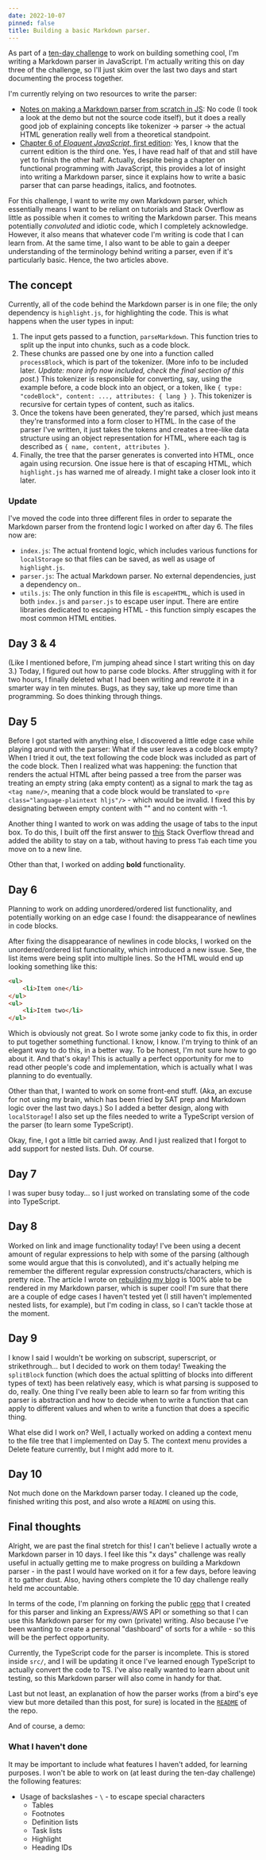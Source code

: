 ```yaml
---
date: 2022-10-07
pinned: false
title: Building a basic Markdown parser.
---
```


As part of a [ten-day challenge](https://events.hackclub.com/10-days-in-public/) to work on building something cool, I'm writing a Markdown parser in JavaScript. I'm actually writing this on day three of the challenge, so I'll just skim over the last two days and start documenting the process together.

I'm currently relying on two resources to write the parser:

* [Notes on making a Markdown parser from scratch in JS](https://sarvasvkulpati.com/blog/markdown-parser): No code (I took a look at the demo but not the source code itself), but it does a really good job of explaining concepts like tokenizer &rarr; parser &rarr; the actual HTML generation really well from a theoretical standpoint.
* [Chapter 6 of *Eloquent JavaScript*, first edition](https://eloquentjavascript.net/1st_edition/chapter6.html): Yes, I know that the current edition is the third one. Yes, I have read half of that and still have yet to finish the other half. Actually, despite being a chapter on functional programming with JavaScript, this provides a lot of insight into writing a Markdown parser, since it explains how to write a basic parser that can parse headings, italics, and footnotes.

For this challenge, I want to write my own Markdown parser, which essentially means I want to be reliant on tutorials and Stack Overflow as little as possible when it comes to writing the Markdown parser. This means potentially *convoluted* and idiotic code, which I completely acknowledge. However, it also means that whatever code I'm writing is code that I can learn from. At the same time, I also want to be able to gain a deeper understanding of the terminology behind writing a parser, even if it's particularly basic. Hence, the two articles above.

## The concept

Currently, all of the code behind the Markdown parser is in one file; the only dependency is `highlight.js`, for highlighting the code. This is what happens when the user types in input:

1. The input gets passed to a function, `parseMarkdown`. This function tries to split up the input into chunks, such as a code block.
2. These chunks are passed one by one into a function called `processBlock`, which is part of the tokenizer. (More info to be included later. *Update: more info now included, check the final section of this post.*) This tokenizer is responsible for converting, say, using the example before, a code block into an object, or a token, like `{ type: "codeBlock", content: ..., attributes: { lang } }`. This tokenizer is recursive for certain types of content, such as italics.
3. Once the tokens have been generated, they're parsed, which just means they're transformed into a form closer to HTML. In the case of the parser I've written, it just takes the tokens and creates a tree-like data structure using an object representation for HTML, where each tag is described as `{ name, content, attributes }`.
4. Finally, the tree that the parser generates is converted into HTML, once again using recursion. One issue here is that of escaping HTML, which `highlight.js` has warned me of already. I might take a closer look into it later.

### Update

I've moved the code into three different files in order to separate the Markdown parser from the frontend logic I worked on after day 6. The files now are:

* `index.js`: The actual frontend logic, which includes various functions for `localStorage` so that files can be saved, as well as usage of `highlight.js`.
* `parser.js`: The actual Markdown parser. No external dependencies, just a dependency on..
* `utils.js`: The only function in this file is `escapeHTML`, which is used in both `index.js` and `parser.js` to escape user input. There are entire libraries dedicated to escaping HTML - this function simply escapes the most common HTML entities.

## Day 3 & 4
(Like I mentioned before, I'm jumping ahead since I start writing this on day 3.) Today, I figured out how to parse code blocks. After struggling with it for two hours, I finally deleted what I had been writing and rewrote it in a smarter way in ten minutes. Bugs, as they say, take up more time than programming. So does thinking through things.

## Day 5

Before I got started with anything else, I discovered a little edge case while playing around with the parser: What if the user leaves a code block empty? When I tried it out, the text following the code block was included as part of the code block. Then I realized what was happening: the function that renders the actual HTML after being passed a tree from the parser was treating an empty string (aka empty content) as a signal to mark the tag as `<tag name/>`, meaning that a code block would be translated to `<pre class="language-plaintext hljs"/>` - which would be invalid. I fixed this by designating between empty content with "" and no content with -1.

Another thing I wanted to work on was adding the usage of tabs to the input box. To do this, I built off the first answer to [this](https://stackoverflow.com/questions/6637341/use-tab-to-indent-in-textarea) Stack Overflow thread and added the ability to stay on a tab, without having to press `Tab` each time you move on to a new line.

Other than that, I worked on adding **bold** functionality.

## Day 6

Planning to work on adding unordered/ordered list functionality, and potentially working on an edge case I found: the disappearance of newlines in code blocks.

After fixing the disappearance of newlines in code blocks, I worked on the unordered/ordered list functionality, which introduced a new issue. See, the list items were being split into multiple lines. So the HTML would end up looking something like this:

```html
<ul>
    <li>Item one</li>
</ul>
<ul>
    <li>Item two</li>
</ul>
```

Which is obviously not great. So I wrote some janky code to fix this, in order to put together something functional. I know, I know. I'm trying to think of an elegant way to do this, in a better way. To be honest, I'm not sure how to go about it. And that's okay! This is actually a perfect opportunity for me to read other people's code and implementation, which is actually what I was planning to do eventually.

Other than that, I wanted to work on some front-end stuff. (Aka, an excuse for not using my brain, which has been fried by SAT prep and Markdown logic over the last two days.) So I added a better design, along with `localStorage`! I also set up the files needed to write a TypeScript version of the parser (to learn some TypeScript).

Okay, fine, I got a little bit carried away. And I just realized that I forgot to add support for nested lists. Duh. Of course.

## Day 7

I was super busy today... so I just worked on translating some of the code into TypeScript.

## Day 8

Worked on link and image functionality today! I've been using a decent amount of regular expressions to help with some of the parsing (although some would argue that this is convoluted), and it's actually helping me remember the different regular expression constructs/characters, which is pretty nice. The article I wrote on [rebuilding my blog](https://www.jianminchen.com/article/general/2022-07-28-rebuilding-this-blog) is 100% able to be rendered in my Markdown parser, which is super cool! I'm sure that there are a couple of edge cases I haven't tested yet (I still haven't implemented nested lists, for example), but I'm coding in class, so I can't tackle those at the moment. 

## Day 9

I know I said I wouldn't be working on subscript, superscript, or strikethrough... but I decided to work on them today! Tweaking the `splitBlock` function (which does the actual splitting of blocks into different types of text) has been relatively easy, which is what parsing is supposed to do, really. One thing I've really been able to learn so far from writing this parser is abstraction and how to decide when to write a function that can apply to different values and when to write a function that does a specific thing.

What else did I work on? Well, I actually worked on adding a context menu to the file tree that I implemented on Day 5. The context menu provides a Delete feature currently, but I might add more to it.

## Day 10

Not much done on the Markdown parser today. I cleaned up the code, finished writing this post, and also wrote a `README` on using this.

## Final thoughts

Alright, we are past the final stretch for this! I can't believe I actually wrote a Markdown parser in 10 days. I feel like this "x days" challenge was really useful in actually getting me to make progress on building a Markdown parser - in the past I would have worked on it for a few days, before leaving it to gather dust. Also, having others complete the 10 day challenge really held me accountable.

In terms of the code, I'm planning on forking the public [repo](https://github.com/jianmin-chen/markdown-parser) that I created for this parser and linking an Express/AWS API or something so that I can use this Markdown parser for my own (private) writing. Also because I've been wanting to create a personal "dashboard" of sorts for a while - so this will be the perfect opportunity. 

Currently, the TypeScript code for the parser is incomplete. This is stored inside `src/`, and I will be updating it once I've learned enough TypeScript to actually convert the code to TS. I've also really wanted to learn about unit testing, so this Markdown parser will also come in handy for that.

Last but not least, an explanation of how the parser works (from a bird's eye view but more detailed than this post, for sure) is located in the [`README`](https://github.com/jianmin-chen/markdown-parser) of the repo.

And of course, a demo:

### What I haven't done

It may be important to include what features I haven't added, for learning purposes. I won't be able to work on (at least during the ten-day challenge) the following features:

* Usage of backslashes - `\` - to escape special characters
	* Tables
	* Footnotes
	* Definition lists
	* Task lists
	* Highlight
	* Heading IDs

